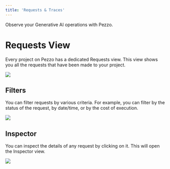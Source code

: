 ```yaml
---
title: 'Requests & Traces'
---
```

Observe your Generative AI operations with Pezzo.

# Requests View

Every project on Pezzo has a dedicated Requests view. This view shows you all the requests that have been made to your project.

<Frame caption="Pezzo Project Requests View">
  <img src="/platform/observability/requests-view.png" />
</Frame>

## Filters

You can filter requests by various criteria. For example, you can filter by the status of the request, by date/time, or by the cost of execution.

<Frame caption="Filters">
  <img src="/platform/observability/filters.png" />
</Frame>

## Inspector

You can inspect the details of any request by clicking on it. This will open the Inspector view.

<Frame caption="Request Inspector">
  <img src="/platform/observability/request-inspector.png" />
</Frame>